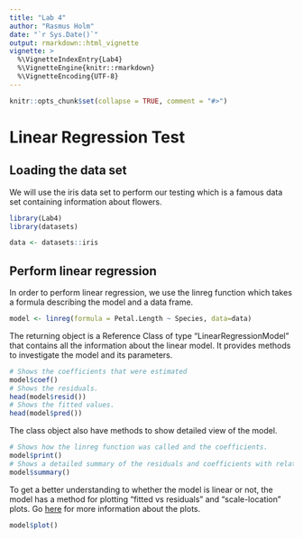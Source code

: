 ```yaml
---
title: "Lab 4"
author: "Rasmus Holm"
date: "`r Sys.Date()`"
output: rmarkdown::html_vignette
vignette: >
  %\VignetteIndexEntry{Lab4}
  %\VignetteEngine{knitr::rmarkdown}
  %\VignetteEncoding{UTF-8}
---
```


```r
knitr::opts_chunk$set(collapse = TRUE, comment = "#>")
```
# Linear Regression Test

## Loading the data set
We will use the iris data set to perform our testing which is a famous data set containing information about flowers.

```r
library(Lab4)
library(datasets)

data <- datasets::iris
```

## Perform linear regression
In order to perform linear regression, we use the linreg function which takes a formula describing the model and a data frame.

```r
model <- linreg(formula = Petal.Length ~ Species, data=data)
```

The returning object is a Reference Class of type "LinearRegressionModel" that contains all the information about the linear model. It provides methods to investigate the model and its parameters.

```r
# Shows the coefficients that were estimated
model$coef()
# Shows the residuals.
head(model$resid())
# Shows the fitted values.
head(model$pred())
```

The class object also have methods to show detailed view of the model.
```r
# Shows how the linreg function was called and the coefficients.
model$print()
# Shows a detailed summary of the residuals and coefficients with related statistics.
model$summary()
```

To get a better understanding to whether the model is linear or not, the model has a method for plotting "fitted vs residuals" and "scale-location" plots. Go [here](http://data.library.virginia.edu/diagnostic-plots) for more information about the plots.

```r
model$plot()
```
